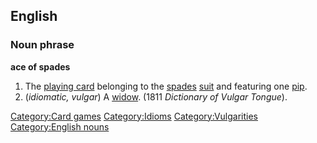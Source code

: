 ==English==
[[Category:Card games]]
[[Category:Idioms]] 
[[Category:Vulgarities]]
[[Category:English nouns]]
===Noun phrase===
'''ace of spades'''
#The [[playing card]] belonging to the [[spades]] [[suit]] and featuring one [[pip]].
#(''idiomatic, vulgar'') A [[widow]]. (1811 ''Dictionary of Vulgar Tongue'').